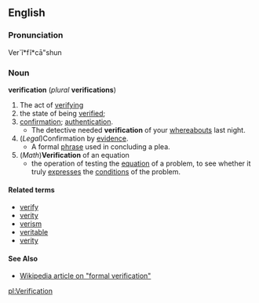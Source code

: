 == English ==
=== Pronunciation ===
Ver`ĭ*fĭ*cā"shun
=== Noun ===
'''verification''' (''plural'' '''verifications''')
# The act of [[verify]]ing
# the state of being [[verified]];
# [[confirmation]]; [[authentication]].
#* The detective needed '''verification''' of your [[whereabouts]] last night.      
# (''Legal'')Confirmation by [[evidence]].
#* A formal [[phrase]] used in concluding a plea.
# (''Math'')'''Verification''' of an equation
#* the operation of testing the [[equation]] of a problem, to see whether it truly   [[expresse]]s the [[condition]]s of the problem.  
==== Related terms ====
*[[verify]]
*[[verity]]
*[[verism]]
*[[veritable]]
*[[verity]]
==== See Also ====
*[[:w:formal verification|Wikipedia article on "formal verification"]]

[[pl:Verification]]